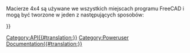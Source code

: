 <languages/>
{{VeryImportantMessage|''(Październik 2019)'' Nie edytuj tych stron. Informacje są niekompletne i nieaktualne. Najnowsze API można znaleźć w [https://www.freecadweb.org/api automatycznie generowana dokumentacja API], lub wygenerować dokumentację samodzielnie, śledząc dokument [[Source documentation/pl|Dokumentacja źródłowa]].}}

Macierze 4x4 są używane we wszystkich miejscach programu FreeCAD i mogą być tworzone w jeden z następujących sposobów:
{{Code|code=
m = FreeCAD.Matrix()          # m = the [http://en.wikipedia.org/wiki/Identity_matrix identity matrix]
m = FreeCAD.Base.Matrix()
print m.A21()               # print m[1][0]
}}


{{APIFunction|A| | |wszystkie elementy macierzy.}}
{{APIFunction|A11| | |element macierzy.}}
{{APIFunction|A12| | |element macierzy.}}
{{APIFunction|A13| | |element macierzy.}}
{{APIFunction|A14| | |element macierzy.}}
{{APIFunction|A21| | |element macierzy.}}
{{APIFunction|A22| | |element macierzy.}}
{{APIFunction|A23| | |element macierzy.}}
{{APIFunction|A24| | |element macierzy.}}
{{APIFunction|A31| | |element macierzy.}}
{{APIFunction|A32| | |element macierzy.}}
{{APIFunction|A33| | |element macierzy.}}
{{APIFunction|A34| | |element macierzy.}}
{{APIFunction|A41| | |element macierzy.}}
{{APIFunction|A42| | |element macierzy.}}
{{APIFunction|A43| | |element macierzy.}}
{{APIFunction|A44| | |element macierzy.}}
{{APIFunction|determinant| |Oblicza [http://en.wikipedia.org/wiki/Determinant wyznacznik] macierzy|a number.}}
{{APIFunction|inverse| |Zwraca [http://en.wikipedia.org/wiki/Inverse_matrix odwrotność] tej macierzy, jeśli to możliwe|a Matrix.}}
{{APIFunction|invert| |[http://en.wikipedia.org/wiki/Inverse_matrix Odwraca] tę macierz, jeśli to możliwe|nothing.}}
{{APIFunction|move|Vector|Sprawia, że ta macierz staje się macierzą [http://en.wikipedia.org/wiki/Translation_%28geometry%29 przesunięcia]|nothing.}}
{{APIFunction|multiply|Matrix or Vector|Zwraca [http://en.wikipedia.org/wiki/Cross_product iloczyn krzyżowy] macierzy lub wektora z tą macierzą|a Matrix}}
{{APIFunction|rotateX|Float(radians)|Sprawia, że ta macierz jest [http://en.wikipedia.org/wiki/Rotation_%28mathematics%29 rotacją] wokół transformacji X|nothing.}}
{{APIFunction|rotateY|Float(radians)|Sprawia, że ta macierz jest [http://en.wikipedia.org/wiki/Rotation_%28mathematics%29 rotacją] wokół transformacji Y|nothing.}}
{{APIFunction|rotateZ|Float(radians)|Sprawia, że ta macierz jest [http://en.wikipedia.org/wiki/Rotation_%28mathematics%29 rotacją] wokół transformacji Z|nothing.}}
{{APIFunction|scale|Vector|Tworzy z tej macierzy [http://en.wikipedia.org/wiki/Scaling_matrix transformatę skalującą]|nothing.}}
{{APIFunction|transform|Vector, Matrix|Tworzy z tej macierzy [http://en.wikipedia.org/wiki/Transformation_matrix macierz transformacji] opartą na wektorze i macierzy|nothing. }}
{{APIFunction|unity| |Sprawia, że ta macierz jest [http://en.wikipedia.org/wiki/Identity_matrix macierzą tożsamości]|nothing.}}

{{Userdocnavi{{#translation:}}}}
[[Category:API{{#translation:}}]]
[[Category:Poweruser Documentation{{#translation:}}]]
{{clear}}